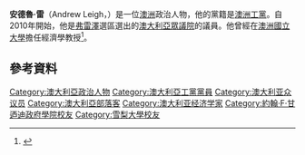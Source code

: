 '''安德魯·雷'''（Andrew Leigh，{{bd|1972年|8月3日}}）是一位[[澳洲|澳洲]]政治人物，他的黨籍是[[澳洲工黨|澳洲工黨]]。自2010年開始，他是[[弗雷澤_(澳大利亞國會選區)|弗雷澤]]選區選出的[[澳大利亞眾議院|澳大利亞眾議院]]的議員。他曾經在[[澳洲國立大學|澳洲國立大學]]擔任經濟學教授<ref>{{cite news|url=http://www.abc.net.au/rn/lifematters/stories/2010/2852102.htm|title=Wryside economics: investing in shares|last=Aedy|first=Richard|date=23 March 2010|work=abc.net.au|accessdate=9 December 2010|archive-date=2010-05-27|archive-url=https://web.archive.org/web/20100527011719/http://www.abc.net.au/rn/lifematters/stories/2010/2852102.htm|dead-url=no}}</ref>。
==參考資料==
{{Reflist}}

{{DEFAULTSORT: Leigh, Andrew}}
[[Category:澳大利亞政治人物|Category:澳大利亞政治人物]]
[[Category:澳大利亞工黨黨員|Category:澳大利亞工黨黨員]]
[[Category:澳大利亚众议员|Category:澳大利亚众议员]]
[[Category:澳大利亞部落客|Category:澳大利亞部落客]]
[[Category:澳大利亚经济学家|Category:澳大利亚经济学家]]
[[Category:約翰·F·甘迺迪政府學院校友|Category:約翰·F·甘迺迪政府學院校友]]
[[Category:雪梨大學校友|Category:雪梨大學校友]]